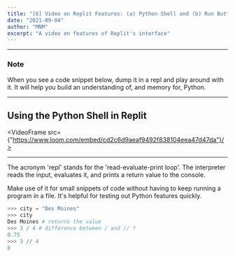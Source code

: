 ```yaml
---
title: "[6] Video on Replit Features: (a) Python Shell and (b) Run Button"
date: "2021-09-04"
author: "MNM"
excerpt: "A video on features of Replit's interface"
---
```


---

### Note

When you see a code snippet below, dump it in a repl and play around with it.  It will help you build an understanding of, and memory for, Python.

---

## Using the Python Shell in Replit

<VideoFrame src={"https://www.loom.com/embed/cd2c6d9aeaf9492f838104eea47d47da"}/>

---

The acronym 'repl' stands for  the 'read-evaluate-print loop'.  The interpreter reads the input, evaluates it, and prints a return value to the console.

Make use of it for small snippets of code without having to keep running a program in a file.  It's helpful for testing out Python features quickly.

```python
>>> city = "Des Moines"
>>> city
Des Moines # returns the value
>>> 3 / 4 # difference between / and // ?
0.75
>>> 3 // 4
0
```
